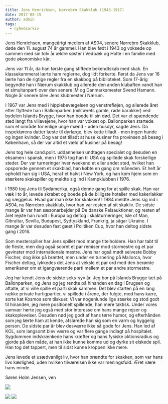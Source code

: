 ```yaml
---
title: Jens Henrichsen, Nørrebro Skakklub (1943-1917)
date: 2017-08-15
author: admin
tags:
  - nyhedsarkiv
---
```


Jens Henrichsen, mangeårigt medlem af AS04, senere Nørrebro Skakklub, døde den 11. august 74 år gammel. Han blev født i 1943 og voksede op sammen med sin tolv år ældre søster i Vedbæk og Holte i en familie med gode økonomiske kår.

Jens var 11 år, da han første gang stiftede bekendtskab med skak. En klassekammerat lærte ham reglerne, dog lidt forkerte. Først da Jens var 16 lærte han de rigtige regler fra en skakbog på biblioteket. Som 17-årig begyndte han i Nærum skakklub og allerede den anden klubaften vandt han et simultanparti over den senere IM og Danmarksmester Svend Hamann. Nogle år senere blev Jens klubmester i Nærum.

I 1967 var Jens med i hippiebevægelsen og venstrefløjen, og allerede året efter flyttede han i Ballonparken (militærets gamle, røde barakker) ved bydelen Islands Brygge, hvor han boede til sin død. Det var et spændende sted langt fra villavejene, hvor han var vokset op. Ballonparken startede som et område for enlige unge mænd - uden husdyr, sagde Jens. Da inspektørens datter læste til dyrlæge, blev katte tilladt - men ingen hunde og ingen kvinder. Dog var det tilladt at huse kusiner fra provinsen på besøg i København, så der var altid et væld af kusiner på besøg!

Jens tog hele cand.polit. uddannelsen undtagen specialet og desuden en eksamen i spansk, men i 1975 tog han til USA og spillede skak forskellige steder. Der var turneringer hver weekend et eller andet sted, hvilket han opsporede gennem et skakblad, han købte en gang om måneden. Et helt år opholdt han sig i USA, heraf et halvt i New York, og han kom hjem som en stærkere skakspiller og meldte sig ind i Kampklubben i 1976.

I 1980 tog Jens til Sydamerika, også denne gang for at spille skak. Han var væk i to år, levede skrabet og boede på de billigste hoteller med kakerlakker og væggelus. Hvad gør man ikke for skakken! I 1984 meldte Jens sig ind i AS04, nu Nørrebro skakklub, hvor han var resten af sit skakliv. De sidste mange år var han sæsonarbejder på De danske Pelsauktioner, og resten af året rejste han rundt i Europa og deltog i skakturneringer, Isle of Man, Gibraltar, Sevilla, Budapest, Sydtyskland, Frankrig, ja sågar Ukraine. I mange år var desuden fast gæst i Politiken Cup, hvor han deltog sidste gang i 2016.

Som mesterspiller har Jens spillet mod mange titelholdere. Han har tabt til de fleste, men dog også scoret et par remiser mod stormestre og et par gevinster mod internationale mestre. Jens har også mødt selveste Bobby Fischer, dog ikke på brættet, men under en turnering på Mallorca, hvor Fischer deltog, lykkedes det Jens at veksle et par ord med den berømte amerikaner om et igangværende parti mellem et par andre stormestre.

Jeg har kendt Jens de sidste seks-syv år. Jeg bor på Islands Brygge tæt på Ballonparken, og Jens og jeg rendte på hinanden en dag i Brugsen og aftalte, at vi ville spille et parti skak sammen. Det blev starten på en lang række private hurtigpartier, vi spillede i årene, der fulgte, med hans kære, sorte kat Kosmos som tilskuer. Vi var nogenlunde lige stærke og stod godt til hinanden, jeg mere positionelt spillende, han mere taktisk. Under vores samvær hørte jeg også med stor interesse om hans mange rejser og skakoplevelser. Desuden nød jeg godt af hans tørre humor, og efterhånden som jeg lærte ham at kende, afslørede han sig som en varm og hyggelig person. De sidste par år blev desværre ikke så gode for Jens. Han led af KOL, som langsomt blev værre og var flere gange indlagt på hospitalet. Sygdommen indskrænkede hans kræfter og hans fysiske aktionsradius og gjorde på den måde, at han ikke kunne komme ud og dyrke sit elskede spil. Han tog det tappert, men til sidst kunne kroppen ikke mere.

Jens levede et usædvanligt liv, hvor han brændte for skakken, som var hans livs kærlighed, uden hvilken tilværelsen ikke var meningsfuld. Æret være hans minde.

Søren Holm Jensen, ven

![](/images/jenshenrichsen3.jpg)

![](/images/jenshenrichsen.jpg) ![](/images/henrichsen.jpg)

